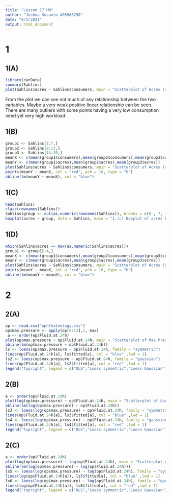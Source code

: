 ```yaml
---
title: "Lesson 17 HW"
author: "Joshua Susanto 405568250"
date: "6/5/2021"
output: html_document
---
```


# 1 

## 1(A)
```r
library(carData)
summary(Sahlins)
plot(Sahlins$acres ~ Sahlins$consumers, main = "Scatterplot of Acres (y) versus Consumers (x)", xlab = "Consumers", ylab = "Acres")
```
From the plot we can see not much of any relationship between the two variables. Maybe a very weak positive linear relationship can be seen. There are many outliers with some points having a very low consumption need yet very high workload.

## 1(B)
```r
group1 <- Sahlins[1:7,]
group2 <- Sahlins[8:13,]
group3 <- Sahlins[14:20,]
meanX <- c(mean(group1$consumers),mean(group2$consumers),mean(group3$consumers))
meanY <- c(mean(group1$acres),mean(group2$acres),mean(group3$acres))
plot(Sahlins$acres ~ Sahlins$consumers, main = "Scatterplot of Acres (y) versus Consumers (x)", xlab = "Consumers", ylab = "Acres")
points(meanY ~ meanX, col = "red", pch = 16, type = "b")
abline(lm(meanY ~ meanX), col = "blue")
```

## 1(C)
```r
head(Sahlins)
class(rownames(Sahlins))
Sahlins$group <- cut(as.numeric(rownames(Sahlins)), breaks = c(0 , 7, 13, 20), labels = c(1, 2, 3))
boxplot(acres ~ group, data = Sahlins, main = "1.(c) Boxplot of acres by group")
```


## 1(D)
```r
which(Sahlins$acres == max(as.numeric(Sahlins$acres)))
group1 <- group1[-4,]
meanX <- c(mean(group1$consumers),mean(group2$consumers),mean(group3$consumers))
meanY <- c(mean(group1$acres),mean(group2$acres),mean(group3$acres))
plot(Sahlins$acres ~ Sahlins$consumers, main = "Scatterplot of Acres (y) versus Consumers (x)", xlab = "Consumers", ylab = "Acres")
points(meanY ~ meanX, col = "red", pch = 16, type = "b")
abline(lm(meanY ~ meanX), col = "blue")
```

# 2

## 2(A)
```r
op <- read.csv("ophthalmology.csv")
op$max.pressure <- apply(op[8:13],1, max)
 a <- order(op$Fluid.at.24h)
plot(op$max.pressure ~ op$Fluid.at.24h, main = "Scatterplot of Max Pressure vs Fluid at 24 Hr with OLS line and LOESS lines", xlab = "Fluid at 24 Hours", ylab = "Max Pressure")
abline(lm(op$max.pressure ~ op$Fluid.at.24h))
ls <- loess(op$max.pressure ~ op$Fluid.at.24h, family = "symmetric")
lines(op$Fluid.at.24h[a], ls$fitted[a], col = "blue" ,lwd = 1)
ls2 <- loess(op$max.pressure ~ op$Fluid.at.24h, family = "gaussian")
lines(op$Fluid.at.24h[a], ls2$fitted[a], col = "red" ,lwd = 1)
legend("topright", legend = c("OLS","Loess symmetric","Loess Gaussian"), col = c("black","red","blue"),lwd = 1)
```

## 2(B)
```r
a <- order(op$Fluid.at.24h)
plot(log(op$max.pressure) ~ op$Fluid.at.24h, main = "Scatterplot of Log Max Pressure vs Fluid at 24 Hr with OLS line and LOESS lines", xlab = "Fluid at 24 Hours", ylab = "Max Pressure")
abline(lm(log(op$max.pressure) ~ op$Fluid.at.24h))
ls3 <- loess(log(op$max.pressure) ~ op$Fluid.at.24h, family = "symmetric")
lines(op$Fluid.at.24h[a], ls3$fitted[a], col = "blue" ,lwd = 1)
ls4 <- loess(log(op$max.pressure) ~ op$Fluid.at.24h, family = "gaussian")
lines(op$Fluid.at.24h[a], ls4$fitted[a], col = "red" ,lwd = 1)
legend("topright", legend = c("OLS","Loess symmetric","Loess Gaussian"), col = c("black","red","blue"),lwd = 1)
```

## 2(C)
```r
a <- order(op$Fluid.at.24h)
plot(log(op$max.pressure) ~ log(op$Fluid.at.24h), main = "Scatterplot of Log Max Pressure vs Log Fluid at 24 Hr with OLS line and LOESS lines", xlab = "Fluid at 24 Hours", ylab = "Max Pressure")
abline(lm(log(op$max.pressure) ~ log(op$Fluid.at.24h)))
ls5 <- loess(log(op$max.pressure) ~ log(op$Fluid.at.24h), family = "symmetric")
lines(log(op$Fluid.at.24h[a]), ls5$fitted[a], col = "blue" ,lwd = 1)
ls6 <- loess(log(op$max.pressure) ~ log(op$Fluid.at.24h), family = "gaussian")
lines(log(op$Fluid.at.24h[a]), ls6$fitted[a], col = "red" ,lwd = 1)
legend("topright", legend = c("OLS","Loess symmetric","Loess Gaussian"), col = c("black","red","blue"),lwd = 1)
```

